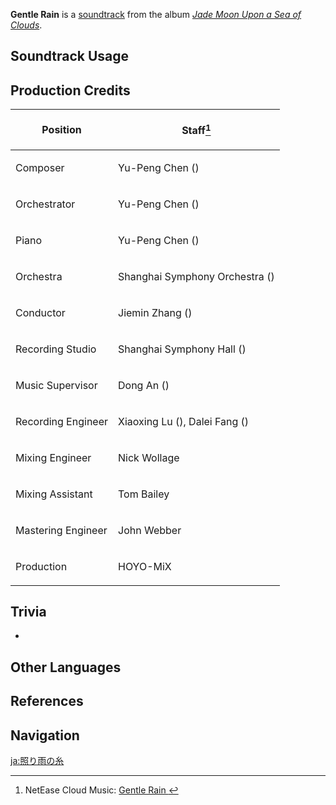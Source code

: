 {{Soundtrack Infobox
|image          = Jade Moon Upon a Sea of Clouds.png
|album          = Jade Moon Upon a Sea of Clouds
|disc           = 1
|number         = 21
|featured       =
|featured2      =
|featured3      =
|featured_disc  =
|featured_disc2 =
|featured_disc3 =
|youtube_id     = EwFg3j8ji5o
|spotify_id     = 0o61nzWJim6WTIgTXNYlJ5
|previous       = Melodious Flute
|next           = Vague Whispers
}}
'''Gentle Rain''' is a [[soundtrack]] from the album ''[[Jade Moon Upon a Sea of Clouds]]''.

==Soundtrack Usage==
{{Soundtrack Usage
|location = Stone Gate;;Sea of Clouds//clear sky;;Guyun Stone Forest//night; rain
|teapot   = Cool Isle//night
}}

==Production Credits==
{| class="wikitable"
! Position
! Staff<ref>NetEase Cloud Music: [https://music.163.com/#/song?id=1492275675 Gentle Rain {{zh|清昼细雨}}]</ref>
|-
! Composer
| Yu-Peng Chen ({{zh|陈致逸}})
|-
! Orchestrator
| Yu-Peng Chen ({{zh|陈致逸}})
|-
! Piano
| Yu-Peng Chen ({{zh|陈致逸}})
|-
! Orchestra
| Shanghai Symphony Orchestra ({{zh|上海交响乐团}})
|-
! Conductor
| Jiemin Zhang ({{zh|张洁敏}})
|-
! Recording Studio
| Shanghai Symphony Hall ({{zh|上海交响乐团音乐厅}})
|-
! Music Supervisor
| Dong An ({{zh|安栋}})
|-
! Recording Engineer
| Xiaoxing Lu ({{zh|陆晓幸}}), Dalei Fang ({{zh|房大磊}})
|-
! Mixing Engineer
| Nick Wollage
|-
! Mixing Assistant
| Tom Bailey
|-
! Mastering Engineer
| John Webber
|-
! Production
| HOYO-MiX
|}

==Trivia==
* {{Transclude|Mild Waves|BishuiTheme2|section=1}}

==Other Languages==
{{Other Languages
|en      = Gentle Rain
|zhs     = 清昼细雨
|zhs_rm  = Qīngzhòu Xìyǔ
|zht     = 清晝細雨
|zht_rm  = Qīngzhòu Xìyǔ
|zh_tl   = Gentle Rain on a Clear Day
|ja      = 照り雨の糸
|ja_rm   = Teri-ame no Ito
|ja_tl   = The Sun Shower's Thread
}}

==References==
{{Reflist}}

==Navigation==
{{Soundtrack Navbox|Jade Moon Upon a Sea of Clouds}}

[[ja:照り雨の糸]]